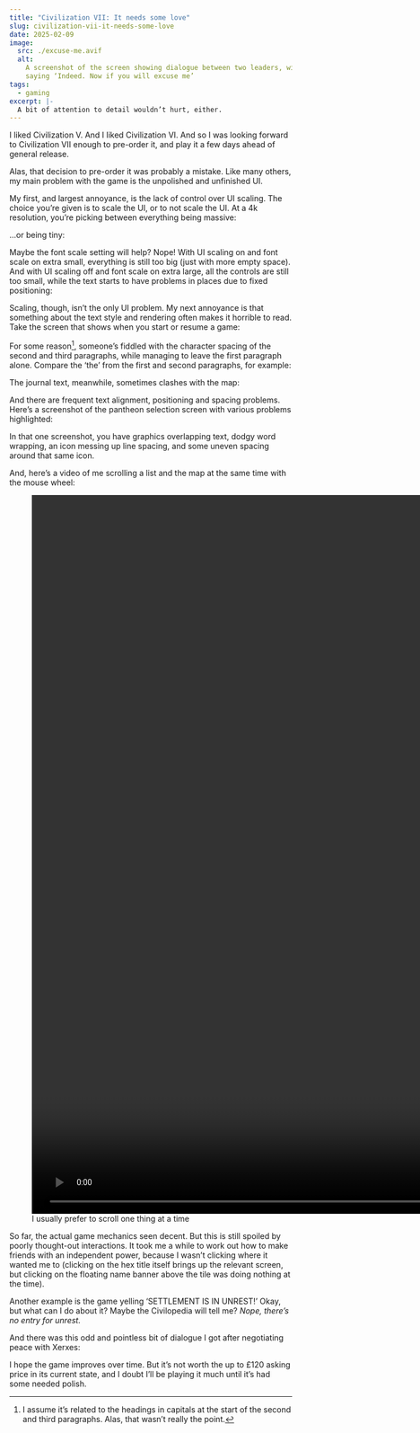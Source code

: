 ```yaml
---
title: "Civilization VII: It needs some love"
slug: civilization-vii-it-needs-some-love
date: 2025-02-09
image:
  src: ./excuse-me.avif
  alt:
    A screenshot of the screen showing dialogue between two leaders, with Xerxes
    saying ‘Indeed. Now if you will excuse me’
tags:
  - gaming
excerpt: |-
  A bit of attention to detail wouldn’t hurt, either.
---
```




I liked Civilization V. And I liked Civilization VI. And so I was looking
forward to Civilization VII enough to pre-order it, and play it a few days ahead
of general release.

Alas, that decision to pre-order it was probably a mistake. Like many others, my
main problem with the game is the unpolished and unfinished UI.

My first, and largest annoyance, is the lack of control over UI scaling. The
choice you’re given is to scale the UI, or to not scale the UI. At a 4k
resolution, you’re picking between everything being massive:

<CaptionedImage
  src={ui_scaled_avif}
  alt="An in-game screenshot of Civilization VII with scaling on, showing the city build menu taking up a third of the screen."
  caption="So much scrolling in that list"
/>

...or being tiny:

<CaptionedImage
  src={ui_unscaled_avif}
  alt="An in-game screenshot of Civilization VII with scaling of, showing the city build menu taking up a ninth of the screen."
  caption="I’m starting to think Goldilocks was misunderstood"
/>

Maybe the font scale setting will help? Nope! With UI scaling on and font scale
on extra small, everything is still too big (just with more empty space). And
with UI scaling off and font scale on extra large, all the controls are still
too small, while the text starts to have problems in places due to fixed
positioning:

<CaptionedImage
  src={large_font_touching_text_png}
  alt="A screenshot of city yields without any space between some of the values."
  caption="That’s not how spacing is meant to work, Firaxis"
/>

Scaling, though, isn’t the only UI problem. My next annoyance is that something
about the text style and rendering often makes it horrible to read. Take the
screen that shows when you start or resume a game:

<CaptionedImage
  src={continue_game_avif}
  alt="A screenshot of the main game loading screen containing lots of text."
  caption="This screen really needs a bit of design thought into the layout"
/>

For some reason[^1], someone’s fiddled with the character spacing of the second
and third paragraphs, while managing to leave the first paragraph alone. Compare
the ‘the’ from the first and second paragraphs, for example:

<CaptionedImage
  src={the_spacing_png}
  alt="A screenshot comparing the rendering of the word ‘the’ from the first and second paragraph."
  caption="Why?"
/>

The journal text, meanwhile, sometimes clashes with the map:

<CaptionedImage
  src={journal_avif}
  alt="A screenshot of showing the journal text clashing with the game map."
  caption="Did anyone put any thought into that ‘Turns remaining’ text?"
/>

And there are frequent text alignment, positioning and spacing problems. Here’s
a screenshot of the pantheon selection screen with various problems highlighted:

<CaptionedImage
  src={pantheon_avif}
  alt="A screenshot of ‘Select a pantheon’ screen showing various text alignment and spacing problem."
  caption="Weird alignment and spacing problems are scattered throughout the game"
/>

In that one screenshot, you have graphics overlapping text, dodgy word wrapping,
an icon messing up line spacing, and some uneven spacing around that same icon.

And, here’s a video of me scrolling a list and the map at the same time with the
mouse wheel:

<figure>
  <video width="2560" autoPlay controls loop muted playsInline>
    <source src={scrolling_mp4} type="video/mp4" />
  </video>
  <figcaption>I usually prefer to scroll one thing at a time</figcaption>
</figure>

So far, the actual game mechanics seen decent. But this is still spoiled by
poorly thought-out interactions. It took me a while to work out how to make
friends with an independent power, because I wasn’t clicking where it wanted me
to (clicking on the hex title itself brings up the relevant screen, but clicking
on the floating name banner above the tile was doing nothing at the time).

Another example is the game yelling ‘SETTLEMENT IS IN UNREST!’ Okay, but what
can I do about it? Maybe the Civilopedia will tell me? _Nope, there’s no entry
for unrest._

And there was this odd and pointless bit of dialogue I got after negotiating
peace with Xerxes:

<CaptionedImage
  src={excuse_me_avif}
  alt="A screenshot of the screen showing dialogue between two leaders, with Xerxes saying ‘Indeed. Now if you will excuse me’"
  caption="And, of course, the continue button text is misaligned"
/>

I hope the game improves over time. But it’s not worth the up to £120 asking
price in its current state, and I doubt I’ll be playing it much until it’s had
some needed polish.

[^1]:
    I assume it’s related to the headings in capitals at the start of the second
    and third paragraphs. Alas, that wasn’t really the point.
